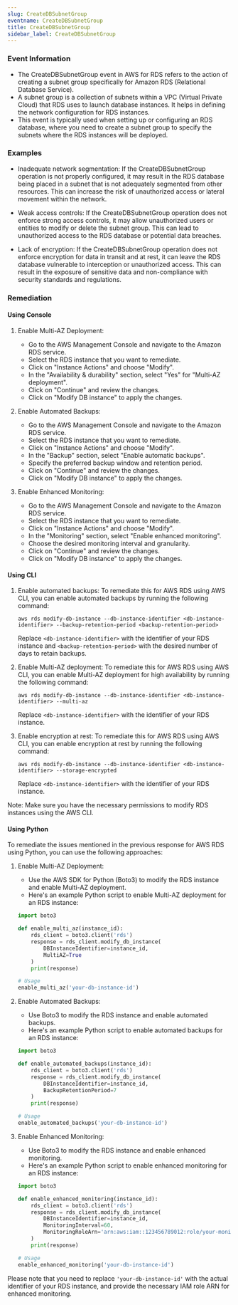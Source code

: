 ```yaml
--- 
slug: CreateDBSubnetGroup
eventname: CreateDBSubnetGroup
title: CreateDBSubnetGroup
sidebar_label: CreateDBSubnetGroup
---
```

                       
### Event Information

- The CreateDBSubnetGroup event in AWS for RDS refers to the action of creating a subnet group specifically for Amazon RDS (Relational Database Service).
- A subnet group is a collection of subnets within a VPC (Virtual Private Cloud) that RDS uses to launch database instances. It helps in defining the network configuration for RDS instances.
- This event is typically used when setting up or configuring an RDS database, where you need to create a subnet group to specify the subnets where the RDS instances will be deployed.


### Examples

- Inadequate network segmentation: If the CreateDBSubnetGroup operation is not properly configured, it may result in the RDS database being placed in a subnet that is not adequately segmented from other resources. This can increase the risk of unauthorized access or lateral movement within the network.

- Weak access controls: If the CreateDBSubnetGroup operation does not enforce strong access controls, it may allow unauthorized users or entities to modify or delete the subnet group. This can lead to unauthorized access to the RDS database or potential data breaches.

- Lack of encryption: If the CreateDBSubnetGroup operation does not enforce encryption for data in transit and at rest, it can leave the RDS database vulnerable to interception or unauthorized access. This can result in the exposure of sensitive data and non-compliance with security standards and regulations.

### Remediation

#### Using Console

1. Enable Multi-AZ Deployment: 
   - Go to the AWS Management Console and navigate to the Amazon RDS service.
   - Select the RDS instance that you want to remediate.
   - Click on "Instance Actions" and choose "Modify".
   - In the "Availability & durability" section, select "Yes" for "Multi-AZ deployment".
   - Click on "Continue" and review the changes.
   - Click on "Modify DB instance" to apply the changes.

2. Enable Automated Backups: 
   - Go to the AWS Management Console and navigate to the Amazon RDS service.
   - Select the RDS instance that you want to remediate.
   - Click on "Instance Actions" and choose "Modify".
   - In the "Backup" section, select "Enable automatic backups".
   - Specify the preferred backup window and retention period.
   - Click on "Continue" and review the changes.
   - Click on "Modify DB instance" to apply the changes.

3. Enable Enhanced Monitoring: 
   - Go to the AWS Management Console and navigate to the Amazon RDS service.
   - Select the RDS instance that you want to remediate.
   - Click on "Instance Actions" and choose "Modify".
   - In the "Monitoring" section, select "Enable enhanced monitoring".
   - Choose the desired monitoring interval and granularity.
   - Click on "Continue" and review the changes.
   - Click on "Modify DB instance" to apply the changes.

#### Using CLI

1. Enable automated backups: To remediate this for AWS RDS using AWS CLI, you can enable automated backups by running the following command:
   ```
   aws rds modify-db-instance --db-instance-identifier <db-instance-identifier> --backup-retention-period <backup-retention-period>
   ```
   Replace `<db-instance-identifier>` with the identifier of your RDS instance and `<backup-retention-period>` with the desired number of days to retain backups.

2. Enable Multi-AZ deployment: To remediate this for AWS RDS using AWS CLI, you can enable Multi-AZ deployment for high availability by running the following command:
   ```
   aws rds modify-db-instance --db-instance-identifier <db-instance-identifier> --multi-az
   ```
   Replace `<db-instance-identifier>` with the identifier of your RDS instance.

3. Enable encryption at rest: To remediate this for AWS RDS using AWS CLI, you can enable encryption at rest by running the following command:
   ```
   aws rds modify-db-instance --db-instance-identifier <db-instance-identifier> --storage-encrypted
   ```
   Replace `<db-instance-identifier>` with the identifier of your RDS instance.

Note: Make sure you have the necessary permissions to modify RDS instances using the AWS CLI.

#### Using Python

To remediate the issues mentioned in the previous response for AWS RDS using Python, you can use the following approaches:

1. Enable Multi-AZ Deployment:
   - Use the AWS SDK for Python (Boto3) to modify the RDS instance and enable Multi-AZ deployment.
   - Here's an example Python script to enable Multi-AZ deployment for an RDS instance:

   ```python
   import boto3

   def enable_multi_az(instance_id):
       rds_client = boto3.client('rds')
       response = rds_client.modify_db_instance(
           DBInstanceIdentifier=instance_id,
           MultiAZ=True
       )
       print(response)

   # Usage
   enable_multi_az('your-db-instance-id')
   ```

2. Enable Automated Backups:
   - Use Boto3 to modify the RDS instance and enable automated backups.
   - Here's an example Python script to enable automated backups for an RDS instance:

   ```python
   import boto3

   def enable_automated_backups(instance_id):
       rds_client = boto3.client('rds')
       response = rds_client.modify_db_instance(
           DBInstanceIdentifier=instance_id,
           BackupRetentionPeriod=7
       )
       print(response)

   # Usage
   enable_automated_backups('your-db-instance-id')
   ```

3. Enable Enhanced Monitoring:
   - Use Boto3 to modify the RDS instance and enable enhanced monitoring.
   - Here's an example Python script to enable enhanced monitoring for an RDS instance:

   ```python
   import boto3

   def enable_enhanced_monitoring(instance_id):
       rds_client = boto3.client('rds')
       response = rds_client.modify_db_instance(
           DBInstanceIdentifier=instance_id,
           MonitoringInterval=60,
           MonitoringRoleArn='arn:aws:iam::123456789012:role/your-monitoring-role'
       )
       print(response)

   # Usage
   enable_enhanced_monitoring('your-db-instance-id')
   ```

Please note that you need to replace `'your-db-instance-id'` with the actual identifier of your RDS instance, and provide the necessary IAM role ARN for enhanced monitoring.


 